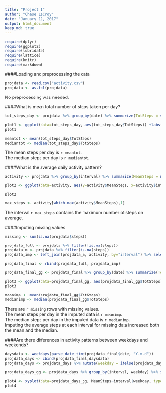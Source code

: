```yaml
---
title: "Project 1"
author: "Chase LeCroy"
date: "January 12, 2017"
output: html_document
keep_md: true
---
```

```r
require(dplyr)
require(ggplot2)
require(lubridate)
require(lattice)
require(knitr)
require(markdown)
```

####Loading and preprocessing the data  
```r
projdata <- read.csv("activity.csv")
projdata <- as.tbl(projdata)
```
No preprocessing was needed.  

####What is mean total number of steps taken per day?  
```r
tot_steps_day <- projdata %>% group_by(date) %>% summarize(TotSteps = sum(steps, na.rm=TRUE))

plot1 <- ggplot(data=tot_steps_day, aes(tot_steps_day$TotSteps)) +labs(x="Total Steps per Day", y="Count")+ geom_histogram()
plot1
```

``` r
meantot <- mean(tot_steps_day$TotSteps)
mediantot <- median(tot_steps_day$TotSteps)
```

The mean steps per day is `r meantot`.  
The median steps per day is `r mediantot`.  
 

####What is the average daily activity pattern?  
```r
activity <- projdata %>% group_by(interval) %>% summarize(MeanSteps = mean(steps, na.rm=TRUE))

plot2 <- ggplot(data=activity, aes(y=activity$MeanSteps, x=activity$interval)) + labs(x="Five Minute Interval", y="Average Steps per Interval")+ geom_line()

plot2

max_steps <- activity[which.max(activity$MeanSteps),1]
```
  
The interval `r max_steps` contains the maximum number of steps on average.  

####Imputing missing values  
```r
missing <- sum(is.na(projdata$steps))

projdata_full <- projdata %>% filter(!is.na(steps))
projdata_m <- projdata %>% filter(is.na(steps))
projdata_imp <- left_join(projdata_m, activity, by="interval") %>% select(date,interval, steps=MeanSteps)

projdata_final <- rbind(projdata_full, projdata_imp)

projdata_final_gg <- projdata_final %>% group_by(date) %>% summarize(TotSteps = sum(steps))

plot3 <- ggplot(data=projdata_final_gg, aes(projdata_final_gg$TotSteps)) +labs(x="Total Steps per Day", y="Count")+ geom_histogram()
plot3

meanimp <- mean(projdata_final_gg$TotSteps)
medianimp <- median(projdata_final_gg$TotSteps)
```

There are `r missing` rows with missing values.  
The mean steps per day in the imputed data is `r meanimp`.  
The median steps per day in the imputed data is `r medianimp`.  
Imputing the average steps at each interval for missing data increased both the mean and the median.  

####Are there differences in activity patterns between weekdays and weekends?  

``` r
daysdata <- weekdays(parse_date_time(projdata_final$date, "Y-m-d"))
projdata_days <- cbind(projdata_final,daysdata)
projdata_days <- projdata_days %>% mutate(weekday = ifelse(projdata_days$daysdata %in% c("Saturday", "Sunday"), "weekend", "weekday"))

projdata_days_gg <- projdata_days %>% group_by(interval, weekday) %>% summarize(MeanSteps = mean(steps)) 

plot4 <- xyplot(data=projdata_days_gg, MeanSteps~interval|weekday, type ='l', auto.key = T,layout=c(1,2), xlab="Interval",ylab="Mean Steps per Interval")
plot4
```

